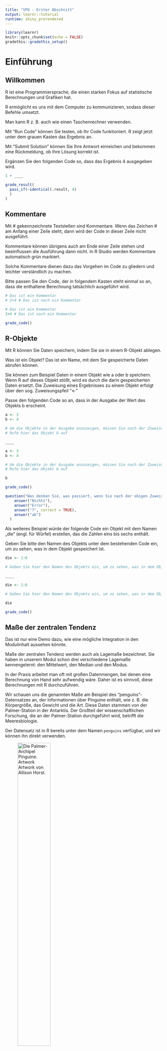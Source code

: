 ```yaml
---
title: "VPU - Erster Abschnitt"
output: learnr::tutorial
runtime: shiny_prerendered
---
```


```r
library(learnr)
knitr::opts_chunk$set(echo = FALSE)
gradethis::gradethis_setup()
```

# Einführung

## Willkommen

R ist eine Programmiersprache, die einen starken Fokus auf statistische Berechnungen und Grafiken hat.

R ermöglicht es uns mit dem Computer zu kommunizieren, sodass dieser Befehle umsetzt.

Man kann R z. B. auch wie einen Taschenrechner verwenden.

Mit "Run Code" können Sie testen, ob Ihr Code funktioniert. R zeigt jetzt unter dem grauen Kasten das Ergebnis an.

Mit "Submit Solution" können Sie Ihre Antwort einreichen und bekommen eine Rückmeldung, ob Ihre Lösung korrekt ist.

Ergänzen Sie den folgenden Code so, dass das Ergebnis 4 ausgegeben wird.

```r
1 + ____
```

```r
grade_result(
  pass_if(~identical(.result, 4)
  )
)
```

## Kommentare

Mit \# gekennzeichnete Textstellen sind Kommentare. Wenn das Zeichen \# am Anfang einer Zeile steht, dann wird der Code in dieser Zeile nicht ausgeführt.

Kommentare können übrigens auch am Ende einer Zeile stehen und beeinflussen die Ausführung dann nicht. In R Studio werden Kommentare automatisch grün markiert.

Solche Kommentare dienen dazu das Vorgehen im Code zu gliedern und leichter verständlich zu machen.

Bitte passen Sie den Code, der in folgendem Kasten steht einmal so an, dass die enthaltene Berechnung tatsächlich ausgeführt wird.

```r
# Das ist ein Kommentar
# 3+4 # Das ist noch ein Kommentar
```

```r
# Das ist ein Kommentar
3+4 # Das ist noch ein Kommentar
```

```r
grade_code()
```

## R-Objekte

Mit R können Sie Daten speichern, indem Sie sie in einem R-Objekt ablegen.

Was ist ein Objekt? Das ist ein Name, mit dem Sie gespeicherte Daten abrufen können.

Sie können zum Beispiel Daten in einem Objekt wie a oder b speichern. Wenn R auf dieses Objekt stößt, wird es durch die darin gespeicherten Daten ersetzt. Die Zuweisung eines Ergebnisses zu einem Objekt erfolgt über den sog. Zuweisungspfeil "\<-"

Passe den folgenden Code so an, dass in der Ausgabe der Wert des Objekts b erscheint.

```r
a <- 3
b <- 4

# Um die Objekte in der Ausgabe anzuzeigen, müssen Sie nach der Zuweisung aufgerufen werden.
# Rufe hier das Objekt b auf

____

```

```r
a <- 3
b <- 4

# Um die Objekte in der Ausgabe anzuzeigen, müssen Sie nach der Zuweisung aufgerufen werden:
# Rufe hier das Objekt b auf

b

```

```r
grade_code()
```

```r
question("Was denken Sie, was passiert, wenn Sie nach der obigen Zuweisung der Code a+b ausgeführt wird?",
    answer("Nichts"),
    answer("Error"),
    answer("7", correct = TRUE),
    answer("ab")
  )
```

Als weiteres Beispiel würde der folgende Code ein Objekt mit dem Namen „die“ (engl. für Würfel) erstellen, das die Zahlen eins bis sechs enthält.

Geben Sie bitte den Namen des Objekts unter dem bestehenden Code ein, um zu sehen, was in dem Objekt gespeichert ist.

```r
die <- 1:6 

# Geben Sie hier den Namen des Objekts ein, um zu sehen, was in dem Objekt gespeichert ist.

____

```

```r
die <- 1:6 

# Geben Sie hier den Namen des Objekts ein, um zu sehen, was in dem Objekt gespeichert ist.

die

```

```r
grade_code()
```



## Maße der zentralen Tendenz

Das ist nur eine Demo dazu, wie eine mögliche Integration in den Modulinhalt aussehen könnte.

Maße der zentralen Tendenz werden auch als Lagemaße bezeichnet.
Sie haben in unserem Modul schon drei verschiedene Lagemaße kennengelernt: den Mittelwert, den Median und den Modus.

In der Praxis arbeitet man oft mit großen Datenmengen, bei denen eine Berechnung von Hand sehr aufwendig wäre. Daher ist es sinnvoll, diese Berechnungen mit R durchzuführen.

Wir schauen uns die genannten Maße am Beispiel des "penguins"-Datensatzes an, der Informationen über Pinguine enthält, wie z. B. die Körpergröße, das Gewicht und die Art. Diese Daten stammen von der Palmer-Station in der Antarktis. Der Großteil der wissenschaftlichen Forschung, die an der Palmer-Station durchgeführt wird, betrifft die Meeresbiologie.

Der Datensatz ist in R bereits unter dem Namen `penguins` verfügbar, und wir können ihn direkt verwenden.

![Die Palmer-Archipel Pinguine. Artwork Artwork von Allison Horst.](https://allisonhorst.github.io/palmerpenguins/reference/figures/lter_penguins.png){width=50%}



### Erster Einblick in den Datensatz

Schauen wir uns zunächst einmal an, wie der Datensatz aussieht. Wir verwenden dazu die Funktion `head()`, die uns die ersten Zeilen des Datensatzes anzeigt.

```r
# Zeigen Sie die ersten Zeilen des Datensatzes an, indem Sie die Funktion head() verwenden und den Namen des Datensatzes penguins in die Klammern einsetzen.

____
```  

```r
# Zeigen Sie die ersten Zeilen des Datensatzes an, indem Sie die Funktion head() verwenden 
# Setzen Sie den Namen des Datensatzes penguins in die Klammern einsetzen.

head(penguins)
```  

```r
grade_code()
```

Wir können sehen, dass der Datensatz Informationen über verschiedene Pinguinarten enthält, einschließlich weiterer Merkmale wie Gewicht, Geschlecht, Körpergröße und Flossenlänge sowie das Jahr, in dem die Daten erhoben wurden.

Sie finden in den ersten Zeilen des Datensatzes den Ausdruck NA.

```r
question("Was denken Sie, wofür der Ausdruck NA in den Zellen der Tabelle steht?",
    answer("Not available (Fehlender Wert)", correct = TRUE),
    answer("Error (Fehler in der Darstellung)"),
    answer("Nicht anwendbar"),
    answer("Das ist eine spezielle Pinguinart")
  )
```

### Modus

Um in einem Datensatz eine spezifische Variable zu analysieren, reicht es nicht aus nur den Namen des Datensatzes zu nennen. Wir müssen auch den Namen der Spalte angeben, die wir analysieren möchten. 

In unserem Fall interessiert uns die Pinguinart, die in der Spalte `species` gespeichert ist. In R wird das durch den Ausdruck `penguins$species` erreicht, wobei `$` verwendet wird, um auf eine bestimmte Spalte eines Dataframes zuzugreifen.

Der Modus ist der Wert, der in einem Datensatz am häufigsten vorkommt. In R können wir den Modus mit der Funktion `table()` berechnen, die die Häufigkeit jedes Wertes einer Variablen zählen.

Ergänzen Sie den folgenden Code, um den Modus der Pinguinart im Datensatz `penguins` zu berechnen. 

```r
# Berechnen Sie den Modus der Pinguinart im Datensatz penguins
# Verwenden Sie die Funktion table()und den Spaltennamen 'species' im penguins Datensatz

____
```

```r
# Berechnen Sie den Modus der Pinguinart im Datensatz penguins
# Verwenden Sie die Funktion table()und den Spaltennamen 'species' im penguins Datensatz

table(penguins$species)
```

```r
grade_code()
```


```r
question("Welcher Wert ist der Modus der Pinguinart (`species`) im Datensatz `penguins`?",
    answer("Adelie", correct = TRUE),
    answer("Chinstrap"),
    answer("Gentoo"),
    answer("Pinguin")
  )
```

### Median

Der Median ist der Wert, der in der Mitte eines Datensatzes liegt, wenn die Werte in aufsteigender Reihenfolge sortiert sind. Wenn die Anzahl der Werte ungerade ist, ist der Median der mittlere Wert. Wenn die Anzahl der Werte gerade ist, ist der Median der Durchschnitt der beiden mittleren Werte.

In R können wir den Median mit der Funktion `median()` berechnen. Um den Median für eine bestimmte Spalte zu berechnen, müssen wir den Namen der Spalte angeben, die wir analysieren möchten. In unserem Fall interessiert uns das Körpergewicht der Pinguine, das in der Spalte `body_mass` gespeichert ist.

Unser Datensatz enthält auch fehlende Werte `NA`, wie wir zu Beginn gesehen haben. Diese können durch das Argument `na.rm = TRUE` in der Funktion `median()` ausgeschlossen werden, um eine korrekte Berechnung zu gewährleisten.

Ergänzen Sie den folgenden Code, um den Median des Pinguingewichts im Datensatz `penguins` zu berechnen.

```r
# Berechnen Sie den Median des Pinguingewichts im Datensatz penguins
# Verwenden Sie die Funktion median() und den Spaltennamen 'body_mass' im penguins Datensatz

____
```

```r
# Berechnen Sie den Median des Pinguingewichts im Datensatz penguins
# Verwenden Sie die Funktion median() und den Spaltennamen 'body_mass' im penguins Datensatz

median(penguins$body_mass, na.rm = TRUE)
```

```r
grade_code()
```

In Fällen, in denen ein Median z.B in einem Paper nicht angegeben ist, aber eine Häufigkeitstabelle vorliegt, kann man den Median auch aus der Häufigkeitstabelle ablesen. Dazu wird die kumulierte Häufigkeit berechnet, und der Median ist der Wert, bei dem die kumulierte (relative) Häufigkeit die Hälfte der der Beobachtungen (also 50%) erreicht oder überschreitet.

Schauen Sie sich dazu die folgende Tabelle an und beantworten Sie die Frage:

```r
library(tidyr)
library(dplyr)


# Gesamtanzahl der Pinguine speichern
total_penguins <- penguins %>%
  drop_na() %>%
  nrow()

# Tabelle erstellen
penguins %>%
  drop_na() %>% 
  group_by(flipper_len = cut(flipper_len, breaks = seq(170, 240, by = 10))) %>%
  summarise(
    count = n(),
    relative_frequency = count / total_penguins
  ) %>%
  mutate(cumulative_frequency = cumsum(relative_frequency))

```

```r
question("Welche Flossenlängen-Gruppe ist der Median im Datensatz `penguins`?",
    answer("190-200", correct = TRUE),
    answer("180-190"),
    answer("210-220"),
    answer("Das ist anhand der Tabelle nicht erkennbar.")
  )
```

### Mittelwert

Der Mittelwert oder auch "Arithmetisches Mittel" berechnet sich als Summe aller Werte geteilt durch die Anzahl der Werte. 

Die Anzahl der Werte können wir in R mit der Funktion `length()` berechnen.
Die Summe aller Werte wird in R mit der Funktion `sum()` berechnet.

Summiert werden können Werte aber nur, wenn Sie tatsächlich numerisch sind. Unser Datensatz enthält auch fehlende Werte `NA`, wie wir zu Beginn gesehen haben. Diese wurden im folgenden schon für Sie ausgeschlossen.

```r
# Berechnen Sie den Mittelwert des Pinguingewichts (body_mass) im Datensatz penguins

sum_weight <- sum(penguins$body_mass, na.rm = TRUE)
num_penguins <- length(penguins$body_mass[!is.na(penguins$body_mass)])

mean_weight <- ____ / ____ # Hier bitte Ihre Berechnung ergänzen

mean_weight
```

```r
# Berechnen Sie den Mittelwert des Pinguingewichts (body_mass) im Datensatz penguins

sum_weight <- sum(penguins$body_mass, na.rm = TRUE)
num_penguins <- length(penguins$body_mass[!is.na(penguins$body_mass)])

mean_weight <- sum_weight / num_penguins # Hier bitte ergänzen

mean_weight
```

```r
grade_code()
```

Glücklicherweise ist das eigentlich sogar viel einfacher als eben dargestellt. In R können wir den Mittelwert auch direkt mit der Funktion `mean()` berechnen. 

Die Berechnung, die wir eben durchgeführt haben können wir daher auch abkürzen.

```r
# Berechnen Sie den Mittelwert des Pinguingewichts (body_mass) im Datensatz penguins
# Verwenden Sie dafür die Funktion mean()
# Vergessen Sie nicht, fehlende Werte auszuschließen mit na.rm = TRUE!

____
```


```r
# Berechnen Sie den Mittelwert des Pinguingewichts (body_mass) im Datensatz penguins
# Verwenden Sie dafür die Funktion mean()
# Vergessen Sie nicht, fehlende Werte auszuschließen mit na.rm = TRUE!

mean(penguins$body_mass, na.rm = TRUE)
```

```r
grade_code()
```
